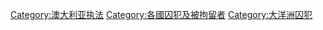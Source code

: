 [[Category:澳大利亚执法|Category:澳大利亚执法]]
[[Category:各國囚犯及被拘留者|Category:各國囚犯及被拘留者]]
[[Category:大洋洲囚犯|Category:大洋洲囚犯]]